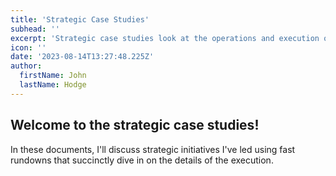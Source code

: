 ```yaml
---
title: 'Strategic Case Studies'
subhead: ''
excerpt: 'Strategic case studies look at the operations and execution of non-technical initiatives I&apos;ve led.'
icon: ''
date: '2023-08-14T13:27:48.225Z'
author:
  firstName: John
  lastName: Hodge
---
```



## Welcome to the strategic case studies!

In these documents, I'll discuss strategic initiatives I've led using fast rundowns that succinctly dive in on the details of the execution.

<GlobalCallout
  message='
This website is pretty new and new content is being added regularly, please check back for more case studies! 
'
  type='alert'
/>
